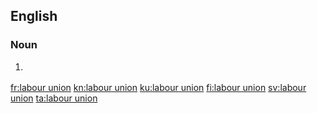 ==English==

===Noun===
{{en-noun|head=[[labour]] [[union]]}}

# {{context|Canada|British spelling|lang=en}} {{alternative spelling of|labor union|lang=en}}

[[fr:labour union]]
[[kn:labour union]]
[[ku:labour union]]
[[fi:labour union]]
[[sv:labour union]]
[[ta:labour union]]